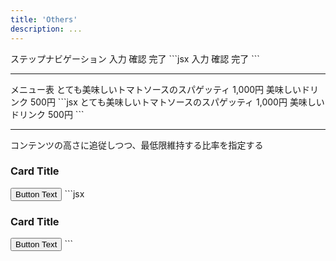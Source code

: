 ```yaml
---
title: 'Others'
description: ...
---
```




<Preview>
	<PreviewTitle>ステップナビゲーション</PreviewTitle>
	<PreviewArea resize p='30' nogrid>
		<Flex className='c--stepNav' g='1.5rem' passVars={{w:'0.75em'}}>
			<Flex className='c--stepNav__item' bgc='text' c='base' op='40' px='30' py='10' pos='r'>
				<Lism className='c--stepNav__body'>
					<Text>入力</Text>
				</Lism>
				<Decorator pos='a' get='w' h='100%' bgc='inherit' l='100%' t='0' css={{ clipPath: 'polygon(0% 0%, 0% 100%, 100% 50%)' }} />
			</Flex>
			<Flex className='c--stepNav__item' bgc='text' c='base' px='30' py='10' pos='r'>
				<Lism className='c--stepNav__body'>
					<Text>確認</Text>
				</Lism>
				<Decorator pos='a' get='w' h='100%' bgc='inherit' l='100%' t='0' css={{ clipPath: 'polygon(0% 0%, 0% 100%, 100% 50%)' }} />
			</Flex>
			<Flex className='c--stepNav__item' bgc='text' c='base' op='40' px='30' py='10' pos='r'>
				<Lism className='c--stepNav__body'>
					<Text>完了</Text>
				</Lism>
			</Flex>
		</Flex>
	</PreviewArea>
	<PreviewCode>
		```jsx
		<Flex className='c--stepNav' g='1.5rem' passVars={{w:'0.75em'}}>
			<Flex className='c--stepNav__item' bgc='text' c='base' op='40' px='30' py='10' pos='r'>
				<Lism className='c--stepNav__body'>
					<Text>入力</Text>
				</Lism>
				<Decorator pos='a' get='w' h='100%' bgc='inherit' l='100%' t='0' css={{ clipPath: 'polygon(0% 0%, 0% 100%, 100% 50%)' }} />
			</Flex>
			<Flex className='c--stepNav__item' bgc='text' c='base' px='30' py='10' pos='r'>
				<Lism className='c--stepNav__body'>
					<Text>確認</Text>
				</Lism>
				<Decorator pos='a' get='w' h='100%' bgc='inherit' l='100%' t='0' css={{ clipPath: 'polygon(0% 0%, 0% 100%, 100% 50%)' }} />
			</Flex>
			<Flex className='c--stepNav__item' bgc='text' c='base' op='40' px='30' py='10' pos='r'>
				<Lism className='c--stepNav__body'>
					<Text>完了</Text>
				</Lism>
			</Flex>
		</Flex>
		```
	</PreviewCode>
</Preview>



---

<Preview>
	<PreviewTitle>メニュー表</PreviewTitle>
	<PreviewArea resize p='30' nogrid>
		<Stack className='c--priceMenu' g='30' fz={['s','m']} lh='s'>
			<Grid gtc='auto 1fr auto' ai='center' g='30'>
				<Text>とても美味しいトマトソースのスパゲッティ</Text>
				<Divider minW='1em' />
				<Text whs='nowrap'>1,000円</Text>
			</Grid>
			<Grid gtc='auto 1fr auto' ai='center' g='30'>
				<Text>美味しいドリンク</Text>
				<Divider minW='1em' />
				<Text whs='nowrap'>500円</Text>
			</Grid>
		</Stack>
	</PreviewArea>
	<PreviewCode>
		```jsx
		<Stack className='c--priceMenu' g='30' fz={['s','m']} lh='s'>
			<Grid gtc='auto 1fr auto' ai='center' g='30'>
				<Text>とても美味しいトマトソースのスパゲッティ</Text>
				<Divider minW='1em' />
				<Text whs='nowrap'>1,000円</Text>
			</Grid>
			<Grid gtc='auto 1fr auto' ai='center' g='30'>
				<Text>美味しいドリンク</Text>
				<Divider minW='1em' />
				<Text whs='nowrap'>500円</Text>
			</Grid>
		</Stack>
		```
	</PreviewCode>
</Preview>


---

<Preview>
	<PreviewTitle>コンテンツの高さに追従しつつ、最低限維持する比率を指定する</PreviewTitle>
	<PreviewArea resize p='30'>
		<Stack pos='r' bdrs='l' ov='h'>
			<Layer isFrame>
				<Media src="/img/img-3.jpg" alt="" width='960' height='640' loading='lazy' decoding='async' />
			</Layer>
			<Flex aspect='16/9'>
				<Stack flexItem={{fx:'1'}} pos='r' g='20' p='30' z='1' minH='100' h='auto' c='white' bgc='black:50%'>
					<h3>Card Title</h3>
					<DammyText lh='s' mb='auto' length='l'/>
					<Button href='#button-test' keycolor='white' c='black' bdrs='full' aslf='end' mbs='30' minW='25%'>Button Text</Button>
				</Stack>
			</Flex>
		</Stack>
	</PreviewArea>
	<PreviewCode slot='tab' label='JSX'>
		```jsx
		<Stack pos='r' bdrs='l' ov='h'>
			<Layer isFrame>
				<Media src="/img/img-3.jpg" alt="" width='960' height='640' loading='lazy' decoding='async' />
			</Layer>
			<Flex aspect='16/9'>
				<Stack flexItem={{fx:'1'}} pos='r' g='20' p='30' z='1' minH='100' h='auto' c='white' bgc='black:50%'>
					<h3>Card Title</h3>
					<DammyText lh='s' mb='auto' length='l'/>
					<Button href='#button-test' keycolor='white' c='black' bdrs='full' aslf='end' mbs='30' minW='25%'>Button Text</Button>
				</Stack>
			</Flex>
		</Stack>
		```
	</PreviewCode>
</Preview>

